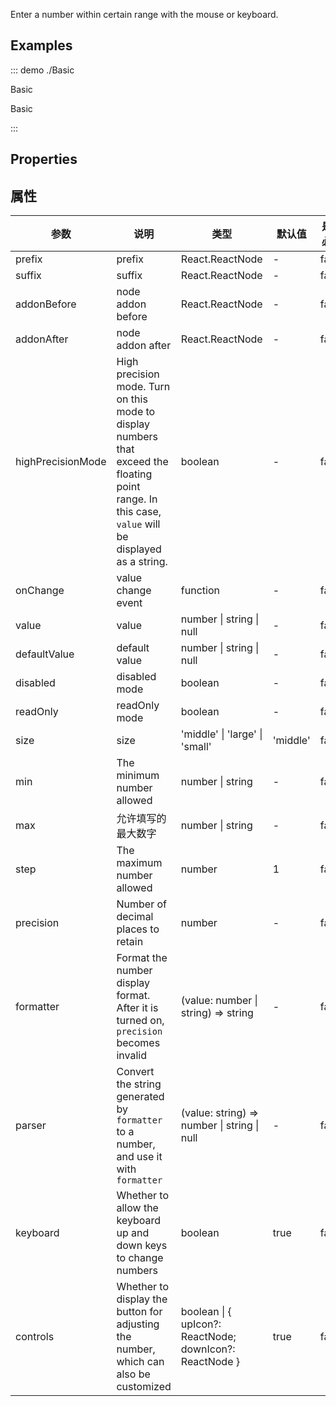 Enter a number within certain range with the mouse or keyboard.

## Examples

::: demo ./Basic

Basic

Basic

:::

## Properties

## 属性

| 参数 | 说明 | 类型 | 默认值 | 是否必填 |
| --- | --- | --- | --- | --- |
| prefix | prefix | React.ReactNode | - | false |
| suffix | suffix | React.ReactNode | - | false |
| addonBefore | node addon before | React.ReactNode | - | false |
| addonAfter | node addon after | React.ReactNode | - | false |
| highPrecisionMode | High precision mode. Turn on this mode to display numbers that exceed the floating point range. In this case, `value` will be displayed as a string. | boolean | - | false |
| onChange | value change event | function | - | false |
| value | value | number \| string \| null | - | false |
| defaultValue | default value | number \| string \| null | - | false |
| disabled | disabled mode | boolean | - | false |
| readOnly | readOnly mode | boolean | - | false |
| size | size | 'middle' \| 'large' \| 'small' | 'middle' | false |
| min | The minimum number allowed | number \| string | - | false |
| max | 允许填写的最大数字 | number \| string | - | false |
| step | The maximum number allowed | number | 1 | false |
| precision | Number of decimal places to retain | number | - | false |
| formatter | Format the number display format. After it is turned on, `precision` becomes invalid | (value: number \| string) => string | - | false |
| parser | Convert the string generated by `formatter` to a number, and use it with `formatter` | (value: string) => number \| string \| null | - | false |
| keyboard | Whether to allow the keyboard up and down keys to change numbers | boolean | true | false |
| controls | Whether to display the button for adjusting the number, which can also be customized | boolean \| \{ upIcon?: ReactNode; downIcon?: ReactNode \} | true | false |
